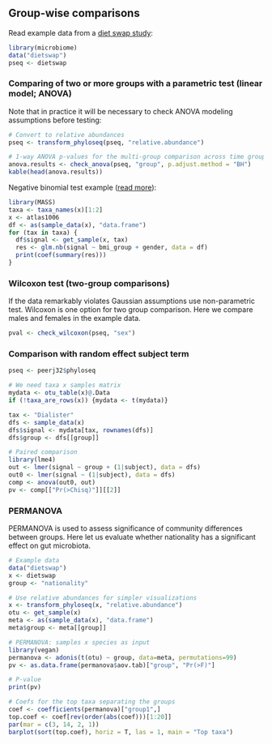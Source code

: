 
## Group-wise comparisons

Read example data from a [diet swap study](http://dx.doi.org/10.1038/ncomms7342):

```r
library(microbiome)
data("dietswap")
pseq <- dietswap
```

### Comparing of two or more groups with a parametric test (linear model; ANOVA)

Note that in practice it will be necessary to check ANOVA modeling assumptions before testing:

```r
# Convert to relative abundances
pseq <- transform_phyloseq(pseq, "relative.abundance")

# 1-way ANOVA p-values for the multi-group comparison across time groups
anova.results <- check_anova(pseq, "group", p.adjust.method = "BH")
kable(head(anova.results))
```


Negative binomial test example ([read more](http://www.ats.ucla.edu/stat/r/dae/nbreg.htm)):

```r
library(MASS)
taxa <- taxa_names(x)[1:2]
x <- atlas1006
df <- as(sample_data(x), "data.frame")
for (tax in taxa) {
  df$signal <- get_sample(x, tax)
  res <- glm.nb(signal ~ bmi_group + gender, data = df)
  print(coef(summary(res)))
}
```

### Wilcoxon test (two-group comparisons)

If the data remarkably violates Gaussian assumptions use
non-parametric test. Wilcoxon is one option for two group
comparison. Here we compare males and females in the example data.

```r
pval <- check_wilcoxon(pseq, "sex")
```


### Comparison with random effect subject term

```r
pseq <- peerj32$phyloseq

# We need taxa x samples matrix
mydata <- otu_table(x)@.Data
if (!taxa_are_rows(x)) {mydata <- t(mydata)}

tax <- "Dialister"
dfs <- sample_data(x)
dfs$signal <- mydata[tax, rownames(dfs)]
dfs$group <- dfs[[group]]

# Paired comparison
library(lme4)
out <- lmer(signal ~ group + (1|subject), data = dfs)
out0 <- lmer(signal ~ (1|subject), data = dfs)
comp <- anova(out0, out)
pv <- comp[["Pr(>Chisq)"]][[2]]
```

### PERMANOVA

PERMANOVA is used to assess significance of community differences between groups. Here let us evaluate whether nationality has a significant effect on gut microbiota.

```r
# Example data
data("dietswap")
x <- dietswap
group <- "nationality"

# Use relative abundances for simpler visualizations
x <- transform_phyloseq(x, "relative.abundance")
otu <- get_sample(x)
meta <- as(sample_data(x), "data.frame")
meta$group <- meta[[group]]

# PERMANOVA: samples x species as input
library(vegan)
permanova <- adonis(t(otu) ~ group, data=meta, permutations=99)
pv <- as.data.frame(permanova$aov.tab)["group", "Pr(>F)"]

# P-value
print(pv)

# Coefs for the top taxa separating the groups
coef <- coefficients(permanova)["group1",]
top.coef <- coef[rev(order(abs(coef)))[1:20]]
par(mar = c(3, 14, 2, 1))
barplot(sort(top.coef), horiz = T, las = 1, main = "Top taxa")
```
